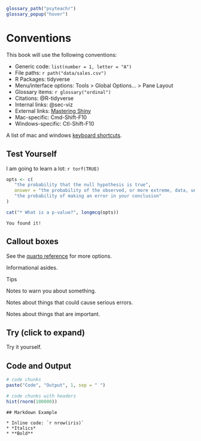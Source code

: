 ```{r echo = FALSE}
glossary_path("psyteachr")
glossary_popup("hover")
```

# Conventions

This book will use the following conventions:

* Generic code: `list(number = 1, letter = "A")`
* File paths: `r path("data/sales.csv")`
* R Packages: <pkg>tidyverse</pkg>
* Menu/interface options: <if>Tools > Global Options... > Pane Layout</if>
* Glossary items: `r glossary("ordinal")`
* Citations: @R-tidyverse
* Internal links: @sec-viz
* External links: [Mastering Shiny](https://mastering-shiny.org/){target="_blank"}
* Mac-specific: <mac>Cmd-Shift-F10</mac> 
* Windows-specific: <pc>Ctl-Shift-F10</pc>

A list of mac and windows [keyboard shortcuts](https://support.posit.co/hc/en-us/articles/200711853-Keyboard-Shortcuts-in-the-RStudio-IDE).


## Test Yourself

I am going to learn a lot: `r torf(TRUE)`

```{r, echo=FALSE, results='asis'}
opts <- c(
   "the probability that the null hypothesis is true",
   answer = "the probability of the observed, or more extreme, data, under the assumption that the null-hypothesis is true",
   "the probability of making an error in your conclusion"
)

cat("* What is a p-value?", longmcq(opts))
```


```{block, webex.hide="Hidden Solutions"}
You found it!
```

## Callout boxes

[See the [quarto reference](https://quarto.org/docs/authoring/callouts.html) for more options.]{.aside}

::: {.callout-note}
Informational asides.
:::

::: {.callout-tip}
Tips
:::

::: {.callout-warning}
Notes to warn you about something.
:::

::: {.callout-caution}
Notes about things that could cause serious errors.
:::

::: {.callout-important}
Notes about things that are important.
:::

::: {.callout-note .try collapse="true"}
## Try (click to expand)
Try it yourself.
:::

## Code and Output

```{r}
# code chunks
paste("Code", "Output", 1, sep = " ")
```

```{r, eval = FALSE, verbatim="r, fig.width = 2, fig.height = 2"}
# code chunks with headers
hist(rnorm(100000))
```

```{verbatim, lang = "md"}
## Markdown Example

* Inline code: `r nrow(iris)`
* *Italics*
* **Bold**
```



